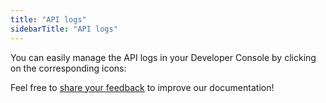 ```yaml
---
title: "API logs"
sidebarTitle: "API logs"
---
```



You can easily manage the API logs in your Developer Console by clicking on the corresponding icons:

<Snippet />

<Tip>Feel free to [share your feedback](https://forms.zohopublic.com/cobo/form/DocumentFeedbackForm/formperma/QvLOhxJv1_JMsJ-1dleZ8Itb_7rzN-LtgvsDdxosoVI?referrername=manuals) to improve our documentation!</Tip>